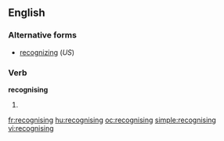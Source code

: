 ==English==

===Alternative forms===
*[[recognizing]] (''US'')

===Verb===
'''recognising'''

# {{British}} {{present participle of|recognise}}

[[fr:recognising]]
[[hu:recognising]]
[[oc:recognising]]
[[simple:recognising]]
[[vi:recognising]]